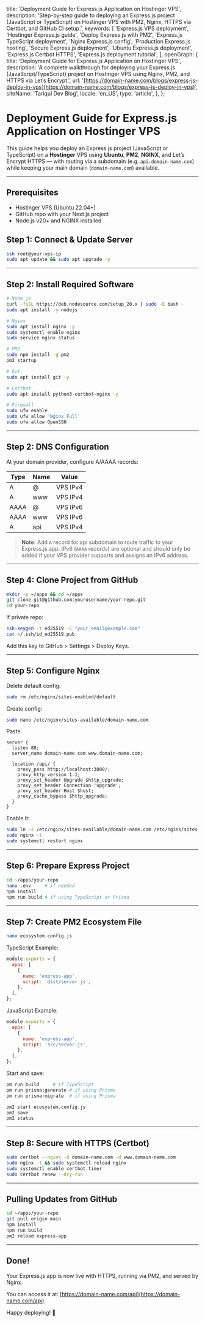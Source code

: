   title: 'Deployment Guide for Express.js Application on Hostinger VPS',
  description: 'Step-by-step guide to deploying an Express.js project (JavaScript or TypeScript) on Hostinger VPS with PM2, Nginx, HTTPS via Certbot, and GitHub CI setup.',
  keywords: [
    'Express.js VPS deployment',
    'Hostinger Express.js guide',
    'Deploy Express.js with PM2',
    'Express.js TypeScript deployment',
    'Nginx Express.js config',
    'Production Express.js hosting',
    'Secure Express.js deployment',
    'Ubuntu Express.js deployment',
    'Express.js Certbot HTTPS',
    'Express.js deployment tutorial',
  ],
  openGraph: {
    title: 'Deployment Guide for Express.js Application on Hostinger VPS',
    description: 'A complete walkthrough for deploying your Express.js (JavaScript/TypeScript) project on Hostinger VPS using Nginx, PM2, and HTTPS via Let’s Encrypt.',
    url: '[https://domain-name.com/blogs/express-js-deploy-in-vps](https://domain-name.com/blogs/express-js-deploy-in-vps)',
    siteName: 'Tariqul Dev Blog',
    locale: 'en_US',
    type: 'article',
  },
};

# Deployment Guide for Express.js Application on Hostinger VPS

This guide helps you deploy an Express.js project (JavaScript or TypeScript) on a **Hostinger** VPS using **Ubuntu**, **PM2**, **NGINX**, and Let’s Encrypt HTTPS — with routing via a subdomain (e.g. `api.domain-name.com`) while keeping your main domain (`domain-name.com`) available.

---

## Prerequisites

- Hostinger VPS (Ubuntu 22.04+)
- GitHub repo with your Next.js project
- Node.js v20+ and NGINX installed

## Step 1: Connect & Update Server

```bash
ssh root@your-vps-ip
sudo apt update && sudo apt upgrade -y
```

---

## Step 2: Install Required Software

```bash
# Node.js
curl -fsSL https://deb.nodesource.com/setup_20.x | sudo -E bash -
sudo apt install -y nodejs

# Nginx
sudo apt install nginx -y
sudo systemctl enable nginx
sudo service nginx status

# PM2
sudo npm install -g pm2
pm2 startup

# Git
sudo apt install git -y

# Certbot
sudo apt install python3-certbot-nginx -y

# Firewall
sudo ufw enable
sudo ufw allow 'Nginx Full'
sudo ufw allow OpenSSH
```

---

## Step 2: DNS Configuration

At your domain provider, configure A/AAAA records:

| Type | Name | Value    |
| ---- | ---- | -------- |
| A    | @    | VPS IPv4 |
| A    | www  | VPS IPv4 |
| AAAA | @    | VPS IPv6 |
| AAAA | www  | VPS IPv6 |
| A    | api  | VPS IPv4 |

> **Note:** Add `A` record for api subdomain to route traffic to your Express.js app. IPv6 (`AAAA` records) are optional and should only be added if your VPS provider supports and assigns an IPv6 address.

---

## Step 4: Clone Project from GitHub

```bash
mkdir -p ~/apps && cd ~/apps
git clone git@github.com:yourusername/your-repo.git
cd your-repo
```

If private repo:

```bash
ssh-keygen -t ed25519 -C "your_email@example.com"
cat ~/.ssh/id_ed25519.pub
```

Add this key to GitHub > Settings > Deploy Keys.

---

## Step 5: Configure Nginx

Delete default config:

```bash
sudo rm /etc/nginx/sites-enabled/default
```

Create config:

```bash
sudo nano /etc/nginx/sites-available/domain-name.com
```

Paste:

```nginx
server {
  listen 80;
  server_name domain-name.com www.domain-name.com;

  location /api/ {
    proxy_pass http://localhost:3000/;
    proxy_http_version 1.1;
    proxy_set_header Upgrade $http_upgrade;
    proxy_set_header Connection 'upgrade';
    proxy_set_header Host $host;
    proxy_cache_bypass $http_upgrade;
  }
}
```

Enable it:

```bash
sudo ln -s /etc/nginx/sites-available/domain-name.com /etc/nginx/sites-enabled/domain-name.com
sudo nginx -t
sudo systemctl restart nginx
```

---

## Step 6: Prepare Express Project

```bash
cd ~/apps/your-repo
nano .env     # if needed
npm install
npm run build # if using TypeScript or Prisma
```

---

## Step 7: Create PM2 Ecosystem File

```bash
nano ecosystem.config.js
```

TypeScript Example:

```js
module.exports = {
  apps: [
    {
      name: 'express-app',
      script: 'dist/server.js',
    },
  ],
};
```

JavaScript Example:

```js
module.exports = {
  apps: [
    {
      name: 'express-app',
      script: 'src/server.js',
    },
  ],
};
```

Start and save:

```bash
pm run build     # if TypeScript
pm run prisma:generate # if using Prisma
pm run prisma:migrate  # if using Prisma

pm2 start ecosystem.config.js
pm2 save
pm2 status
```

---

## Step 8: Secure with HTTPS (Certbot)

```bash
sudo certbot --nginx -d domain-name.com -d www.domain-name.com
sudo nginx -t && sudo systemctl reload nginx
sudo systemctl enable certbot.timer
sudo certbot renew --dry-run
```

---

## Pulling Updates from GitHub

```bash
cd ~/apps/your-repo
git pull origin main
npm install
npm run build
pm2 reload express-app
```

---

## Done!

Your Express.js app is now live with HTTPS, running via PM2, and served by Nginx.

You can access it at: [https://domain-name.com/api](https://domain-name.com/api)

Happy deploying! 🚀

